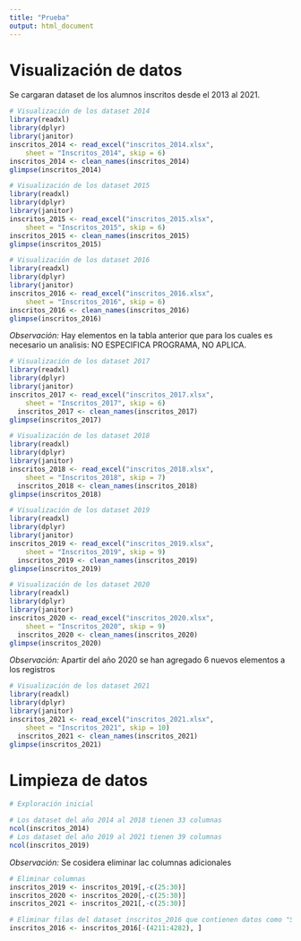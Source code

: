 ```yaml
---
title: "Prueba"
output: html_document 
---
```



# Visualización de datos

Se cargaran dataset de los alumnos inscritos desde el 2013 al 2021.

```r
# Visualización de los dataset 2014
library(readxl)
library(dplyr)
library(janitor)
inscritos_2014 <- read_excel("inscritos_2014.xlsx", 
    sheet = "Inscritos_2014", skip = 6)
inscritos_2014 <- clean_names(inscritos_2014)
glimpse(inscritos_2014)
```

```r
# Visualización de los dataset 2015
library(readxl)
library(dplyr)
library(janitor)
inscritos_2015 <- read_excel("inscritos_2015.xlsx", 
    sheet = "Inscritos_2015", skip = 6)
inscritos_2015 <- clean_names(inscritos_2015)
glimpse(inscritos_2015)
```

```r
# Visualización de los dataset 2016
library(readxl)
library(dplyr)
library(janitor)
inscritos_2016 <- read_excel("inscritos_2016.xlsx", 
    sheet = "Inscritos_2016", skip = 6)
inscritos_2016 <- clean_names(inscritos_2016)
glimpse(inscritos_2016)
```
*Observación:* Hay elementos en la tabla anterior que para los cuales es necesario un analisis: NO ESPECIFICA PROGRAMA, NO APLICA.

```r
# Visualización de los dataset 2017
library(readxl)
library(dplyr)
library(janitor)
inscritos_2017 <- read_excel("inscritos_2017.xlsx",
    sheet = "Inscritos_2017", skip = 6)
  inscritos_2017 <- clean_names(inscritos_2017)
glimpse(inscritos_2017)
```

```r
# Visualización de los dataset 2018
library(readxl)
library(dplyr)
library(janitor)
inscritos_2018 <- read_excel("inscritos_2018.xlsx",
    sheet = "Inscritos_2018", skip = 7)
  inscritos_2018 <- clean_names(inscritos_2018)
glimpse(inscritos_2018)
```

```r
# Visualización de los dataset 2019
library(readxl)
library(dplyr)
library(janitor)
inscritos_2019 <- read_excel("inscritos_2019.xlsx",
    sheet = "Inscritos_2019", skip = 9)
  inscritos_2019 <- clean_names(inscritos_2019)
glimpse(inscritos_2019)
```

```r
# Visualización de los dataset 2020
library(readxl)
library(dplyr)
library(janitor)
inscritos_2020 <- read_excel("inscritos_2020.xlsx",
    sheet = "Inscritos_2020", skip = 9)
  inscritos_2020 <- clean_names(inscritos_2020)
glimpse(inscritos_2020)
```
*Observación:* Apartir del año 2020 se han agregado 6 nuevos elementos a los registros
```r
# Visualización de los dataset 2021
library(readxl)
library(dplyr)
library(janitor)
inscritos_2021 <- read_excel("inscritos_2021.xlsx",
    sheet = "Inscritos_2021", skip = 10)
  inscritos_2021 <- clean_names(inscritos_2021)
glimpse(inscritos_2021)
```

# Limpieza de datos

```r
# Exploración inicial

# Los dataset del año 2014 al 2018 tienen 33 columnas
ncol(inscritos_2014)
# Los dataset del año 2019 al 2021 tienen 39 columnas
ncol(inscritos_2019)
```
*Observación:* Se cosidera eliminar lac columnas adicionales
```r
# Eliminar columnas
inscritos_2019 <- inscritos_2019[,-c(25:30)]
inscritos_2020 <- inscritos_2020[,-c(25:30)]
inscritos_2021 <- inscritos_2021[,-c(25:30)]
```

```r
# Eliminar filas del dataset inscritos_2016 que contienen datos como "SIN PROGRAMA ESPECÍFICO", y "No aplica"
inscritos_2016 <- inscritos_2016[-(4211:4282), ]
```


